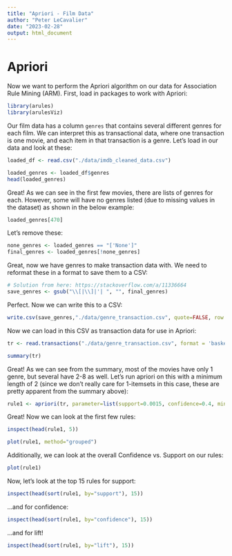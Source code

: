 ```yaml
---
title: "Apriori - Film Data"
author: "Peter LeCavalier"
date: "2023-02-28"
output: html_document
---
```


# Apriori

Now we want to perform the Apriori algorithm on our data for Association Rule Mining (ARM). First, load in packages to work with Apriori:

```r
library(arules)
library(arulesViz)
```

Our film data has a column `genres` that contains several different genres for each film. We can interpret this as transactional data, where one transaction is one movie, and each item in that transaction is a genre. Let's load in our data and look at these:

```r
loaded_df <- read.csv("./data/imdb_cleaned_data.csv")
```

```r
loaded_genres <- loaded_df$genres
head(loaded_genres)
```

Great! As we can see in the first few movies, there are lists of genres for each. However, some will have no genres listed (due to missing values in the dataset) as shown in the below example:

```r
loaded_genres[470]
```

Let's remove these:

```r
none_genres <- loaded_genres == "['None']"
final_genres <- loaded_genres[!none_genres]
```

Great, now we have genres to make transaction data with. We need to reformat these in a format to save them to a CSV:

```r
# Solution from here: https://stackoverflow.com/a/11336664
save_genres <- gsub("\\[|\\]|'| ", "", final_genres)
```

Perfect. Now we can write this to a CSV:

```r
write.csv(save_genres,"./data/genre_transaction.csv", quote=FALSE, row.names = FALSE)
```

Now we can load in this CSV as transaction data for use in Apriori:

```r
tr <- read.transactions("./data/genre_transaction.csv", format = 'basket', sep=',', header=TRUE)
```

```r
summary(tr)
```

Great! As we can see from the summary, most of the movies have only 1 genre, but several have 2-8 as well. Let's run apriori on this with a minimum length of 2 (since we don't really care for 1-itemsets in this case, these are pretty apparent from the summary above):

```r
rule1 <- apriori(tr, parameter=list(support=0.0015, confidence=0.4, minlen=2))
```

Great! Now we can look at the first few rules:

```r
inspect(head(rule1, 5))
```

```r
plot(rule1, method="grouped")
```

Additionally, we can look at the overall Confidence vs. Support on our rules:

```r
plot(rule1)
```

Now, let's look at the top 15 rules for support:

```r
inspect(head(sort(rule1, by="support"), 15))
```

...and for confidence:

```r
inspect(head(sort(rule1, by="confidence"), 15))
```

...and for lift!

```r
inspect(head(sort(rule1, by="lift"), 15))
```
